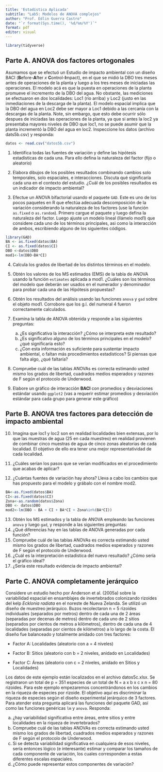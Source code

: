 ```yaml
---
title: 'Estadística Aplicada'
subtitle: "Lab5: Modelos de ANOVA complejos"
author: "Prof. Edlin Guerra Castro"
date: "`r format(Sys.time(), '%d/%m/%Y')`"
format: pdf
editor: visual
---
```


```r
library(tidyverse)
```

## Parte A. ANOVA dos factores ortogonales

Asumamos que se efectuó un Estudio de impacto ambiental con un diseño BACI (**B**efore-**A**fter *x* **C**ontrol-**I**mpact), en el que se midió la DBO tres meses antes de operaciones de la planta y luego a los tres meses de iniciadas las operaciones. El modelo acá es que la puesta en operaciones de la planta promueve el incremento de la DBO del agua. No obstante, las mediciones se efectuaron en *dos* localidades: Loc1 (río arriba) y Loc2 (justo en las inmediaciones de la descarga de la planta). El modelo espacial implica que la DBO del agua en Loc2 debe ser mayor a Loc1 debido a las cercanía con la descargas de la planta. Note, sin embargo, que esto debe ocurrir sólo despues de iniciadas las operaciones de la planta, ya que si antes la loc2 ya presentaba mayores niveles de DBO que loc1, no se puede asumir que la planta incrementó la DBO del agua en loc2. Inspeccione los datos (archivo dats5b.csv) y responda:

```r
datos <- read.csv("datos5b.csv")
```

1.  Identifica todas las fuentes de variación y define las hipótesis estadísticas de cada una. Para ello defina la naturaleza del factor (fijo o aleatorio)

2.  Elabora dibujos de los posibles resultados combinando cambios solo temporales, solo espaciales, e interacciones. Discuta qué significaría cada una en el contexto del estudio. ¿Cuál de los posibles resultados es un indicador de impacto ambiental?

3.  Efectue un ANOVA bifactorial usando el paquete `GAD`. Este es uno de los pocos paquetes en R que efectúa adecuada descomposición de la variación considerando la naturaleza de los factores (use la función `as.fixed` o `as.random`). Primero cargue el paquete y luego defina la naturaleza del factor. Luego ajuste un modelo lineal (llámelo mod1) que considere cada uno de los términos principales, asi como la interacción de ambos, escribiendo alguno de los siguientes códigos.

```r
library(GAD)
BA <- as.fixed(datos$BA)
CI <- as.fixed(datos$CI)
DBO <-datos$DBO 
mod1<-lm(DBO~BA*CI)
```

4.  Calcula los grados de libertad de los distintos términos en el modelo.

5.  Obtén los valores de los MS estimados (EMS) de la tabla de ANOVA usando la función `estimates` aplicada a mod1. ¿Cuáles son los términos del modelo que deberán ser usados en el numerador y denominador para probar cada una de las Hipótesis propuestas?

6.  Obtén los resultados del análisis usando las funciones `anova` y `gad` sobre el objeto mod1. Corrobore que los g.l. del numeral 4 fueron correctamente calculados.

7.  Examina la tabla de ANOVA obtenida y responde a las siguientes preguntas:

    a)  ¿Es significativa la interacción? ¿Cómo se interpreta este resultado?
    b)  ¿Es significativo alguno de los términos principales en el modelo?¿qué significaría esto?
    c)  ¿Con esta información es suficiente para sustentar impacto ambiental, o faltan más procedimientos estadísticos? Si piensas que falta algo, ¿qué faltaría?

8.  Compruebe cuál de las tablas ANOVAs es correcta estimando usted mismo los grados de libertad, cuadrados medios esperados y razones de F según el protocolo de Underwood.

9.  Elabore un gráfico de interacción **BACI** con promedios y desviaciones estándar usando `ggplot2` (vas a requerir estimar promedios y desviación estándar para cada grupo para generar este gráfico)

## Parte B. ANOVA tres factores para detección de impacto ambiental

10. Imagina que loc1 y loc2 son en realidad localidades bien extensas, por lo que las muestras de agua (25 en cada muestreo) en realidad provienen de combinar cinco muestras de agua de cinco zonas aleatorias de cada localidad. El objetivo de ello era tener una mejor representatividad de cada localidad.

11. ¿Cuáles serian los pasos que se verían modificados en el procedimiento que acabas de aplicar?

12. ¿Cuántas fuentes de variación hay ahora? Lleva a cabo los cambios que has propuesto para el modelo y grábalo con el nombre mod2.

```r
BA<-as.fixed(datos$BA)
CI<-as.fixed(datos$CI)
Zona<-as.random(datos$Zona)
DBO <- datos$DBO
mod2<-lm(DBO ~ BA + CI + BA*CI + Zona%in%(BA*CI))
```

13. Obtén los MS estimados y la tabla de ANOVA empleando las funciones `anova` y luego `gad`, y responde a las siguientes preguntas:
14. ¿Qué diferencias hay en las tablas de ANOVA generadas por cada función?
15. Compruebe cuál de las tablas ANOVAs es correcta estimando usted mismo los grados de libertad, cuadrados medios esperados y razones de F según el protocolo de Underwood.
16. ¿Cuál es la interpretación estadística del nuevo resultado? ¿Cómo sería el gráfico ideal?
17. ¿Sería este resultado evidencia de impacto ambiental?

## Parte C. ANOVA completamente jerárquico

Considere un estudio hecho por Anderson et al. (2005a) sobre la variabilidad espacial en ensamblajes de invertebrados colonizando rizoides del kelp *Ecklonia radiata* en el noreste de Nueva Zelanda. Se utilizó un diseño de muestreo jerárquico. Buzos recolectaron n = 5 rizoides individuales (separados por metros) dentro de cada una de 2 áreas (separadas por decenas de metros) dentro de cada uno de 2 sitios (separados por cientos de metros a kilómetros), dentro de cada una de 4 localidades (separadas por cientos de kilómetros) a lo largo de la costa. El diseño fue balanceado y totalmente anidado con tres factores:

-   Factor A: Localidades (aleatorio con a = 4 niveles)

-   Factor B: Sitios (aleatorio con b = 2 niveles, anidado en Localidades)

-   Factor C: Áreas (aleatorio con c = 2 niveles, anidado en Sitios y Localidades)

Los datos de este ejemplo están localizados en el archivo datos5c.xlsx. Se registraron un total de p = 351 especies de un total de N = a x b x c x n = 80 rizoides. Para este ejemplo empezaremos concentrándonos en los cambios en la riqueza de especies por rizoide. El objetivo aquí es discriminar la riqueza de especies según el diseño experimental jerárquico de 3 factores. Para atender esta pregunta aplicará las funciones del paquete GAD, así como las funciones genéricas `lm` y `anova`. Responda:

a.  ¿hay variabilidad significativa entre áreas, entre sitios y entre localidades en la riqueza de invertebrados?
b.  Compruebe cuál de las tablas ANOVAs es correcta estimando usted mismo los grados de libertad, cuadrados medios esperados y razones de F según el protocolo de Underwood.
c.  Si se detecta variabilidad significativa en cualquiera de esos niveles, sería entonces lógico (e interesante) estimar y comparar los tamaños de cada componente de variación, los cuales corresponden a estas diferentes escalas espaciales.
d.  ¿Cómo puede representar estos componentes de variación?